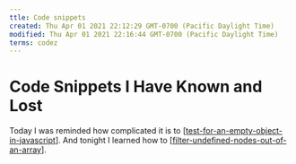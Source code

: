 ```yaml
---
ttle: Code snippets
created: Thu Apr 01 2021 22:12:29 GMT-0700 (Pacific Daylight Time)
modified: Thu Apr 01 2021 22:16:44 GMT-0700 (Pacific Daylight Time)
terms: codez
---
```


# Code Snippets I Have Known and Lost

Today I was reminded how complicated it is to [[test-for-an-empty-object-in-javascript]].
And tonight I learned how to [[filter-undefined-nodes-out-of-an-array]].

[//begin]: # "Autogenerated link references for markdown compatibility"
[test-for-an-empty-object-in-javascript]: test-for-an-empty-object-in-javascript "Test For An Empty Object In Javascript"
[filter-undefined-nodes-out-of-an-array]: filter-undefined-nodes-out-of-an-array "Filter Falsy Nodes Out Of An Array"
[//end]: # "Autogenerated link references"
